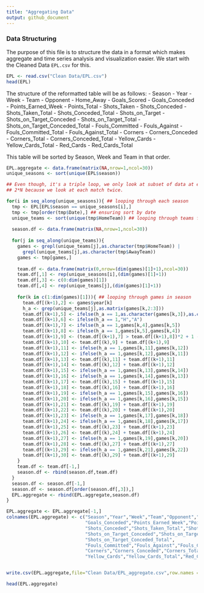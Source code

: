 ```yaml
---
title: "Aggregating Data"
output: github_document
---
```



### Data Structuring
The purpose of this file is to structure the data in a format which makes aggregate and time series analysis and visualization easier. We start with the Cleaned Data `EPL.csv` for this. 

```r
EPL <- read.csv("Clean Data/EPL.csv")
head(EPL)
```
 The structure of the reformatted table will be as follows:
 - Season
 - Year
 - Week
 - Team
 - Opponent
 - Home_Away
 - Goals_Scored
 - Goals_Conceded
 - Points_Earned_Week
 - Points_Total
 - Shots_Taken
 - Shots_Conceded
 - Shots_Taken_Total
 - Shots_Conceded_Total
 - Shots_on_Target
 - Shots_on_Target_Conceded
 - Shots_on_Target_Total
 - Shots_on_Target_Conceded_Total
 - Fouls_Committed
 - Fouls_Against
 - Fouls_Committed_Total
 - Fouls_Against_Total
 - Corners
 - Corners_Conceded
 - Corners_Total
 - Corners_Conceded_Total
 - Yellow_Cards
 - Yellow_Cards_Total
 - Red_Cards
 - Red_Cards_Total
 
 This table will be sorted by Season, Week and Team in that order. 
 
```r
EPL.aggregate <- data.frame(matrix(NA,nrow=1,ncol=30))
unique_seasons <- sort(unique(EPL$season))

## Even though, it's a triple loop, we only look at subset of data at each stage hence still O(2*N)
## 2*N because we look at each match twice. 

for(i in seq_along(unique_seasons)){ ## looping through each season
  tmp <- EPL[EPL$season == unique_seasons[i],]
  tmp <- tmp[order(tmp$Date),] ## ensuring sort by date
  unique_teams <- sort(unique(tmp$HomeTeam)) ## looping through teams for the season
  
  season.df <- data.frame(matrix(NA,nrow=1,ncol=30))
  
  for(j in seq_along(unique_teams)){  
    games <- grepl(unique_teams[j],as.character(tmp$HomeTeam)) |
      grepl(unique_teams[j],as.character(tmp$AwayTeam))
    games <- tmp[games,]
    
    team.df <- data.frame(matrix(0,nrow=(dim(games)[1]+1),ncol=30))
    team.df[,1] <- rep(unique_seasons[i],(dim(games)[1]+1))
    team.df[,3] <- c(0:dim(games)[1])
    team.df[,4] <- rep(unique_teams[j],(dim(games)[1]+1))
    
    for(k in c(1:dim(games)[1])){ ## looping through games in season
      team.df[(k+1),2] <- games$year[k]
      h_a <- grep(unique_teams[j],as.matrix(games[k,2:3]))
      team.df[(k+1),5] <- ifelse(h_a == 1,as.character(games[k,3]),as.character(games[k,2]))
      team.df[(k+1),6] <- ifelse(h_a == 1,"H","A")
      team.df[(k+1),7] <- ifelse(h_a == 1,games[k,4],games[k,5])
      team.df[(k+1),8] <- ifelse(h_a == 1,games[k,5],games[k,4])
      team.df[(k+1),9] <- (team.df[(k+1),7] > team.df[(k+1),8])*2 + 1 - (team.df[(k+1),7] < team.df[(k+1),8])*1
      team.df[(k+1),10] <- team.df[(k),9] + team.df[(k+1),9]
      team.df[(k+1),11] <- ifelse(h_a == 1,games[k,11],games[k,12])
      team.df[(k+1),12] <- ifelse(h_a == 1,games[k,12],games[k,11])
      team.df[(k+1),13] <- team.df[(k),11] + team.df[(k+1),11]
      team.df[(k+1),14] <- team.df[(k),12] + team.df[(k+1),12]
      team.df[(k+1),15] <- ifelse(h_a == 1,games[k,13],games[k,14])
      team.df[(k+1),16] <- ifelse(h_a == 1,games[k,14],games[k,13])
      team.df[(k+1),17] <- team.df[(k),15] + team.df[(k+1),15]
      team.df[(k+1),18] <- team.df[(k),16] + team.df[(k+1),16]
      team.df[(k+1),19] <- ifelse(h_a == 1,games[k,15],games[k,16])
      team.df[(k+1),20] <- ifelse(h_a == 1,games[k,16],games[k,15])
      team.df[(k+1),21] <- team.df[(k),19] + team.df[(k+1),19]
      team.df[(k+1),22] <- team.df[(k),20] + team.df[(k+1),20]
      team.df[(k+1),23] <- ifelse(h_a == 1,games[k,17],games[k,18])
      team.df[(k+1),24] <- ifelse(h_a == 1,games[k,18],games[k,17])
      team.df[(k+1),25] <- team.df[(k),23] + team.df[(k+1),23]
      team.df[(k+1),26] <- team.df[(k),24] + team.df[(k+1),24]
      team.df[(k+1),27] <- ifelse(h_a == 1,games[k,19],games[k,20])
      team.df[(k+1),28] <- team.df[(k),27] + team.df[(k+1),27]
      team.df[(k+1),29] <- ifelse(h_a == 1,games[k,21],games[k,22])
      team.df[(k+1),30] <- team.df[(k),29] + team.df[(k+1),29]
    }
    team.df <- team.df[-1,]
    season.df <- rbind(season.df,team.df)
  }
  season.df <- season.df[-1,]
  season.df <- season.df[order(season.df[,3]),]
  EPL.aggregate <- rbind(EPL.aggregate,season.df)
}

EPL.aggregate <- EPL.aggregate[-1,]
colnames(EPL.aggregate) <- c("Season","Year","Week","Team","Opponent","Home_Away","Goals_Scored",
                             "Goals_Conceded","Points_Earned_Week","Points_Total","Shots_Taken",
                             "Shots_Conceded","Shots_Taken_Total","Shots_Conceded_Total","Shots_on_Target",
                             "Shots_on_Target_Conceded","Shots_on_Target_Total",
                             "Shots_on_Target_Conceded_Total",
                             "Fouls_Committed","Fouls_Against","Fouls_Committed_Total","Fouls_Against_Total",
                             "Corners","Corners_Conceded","Corners_Total","Corners_Conceded_Total",
                             "Yellow_Cards","Yellow_Cards_Total","Red_Cards","Red_Cards_Total")


write.csv(EPL.aggregate,file="Clean Data/EPL_aggregate.csv",row.names = FALSE)

head(EPL.aggregate)


```
 
 